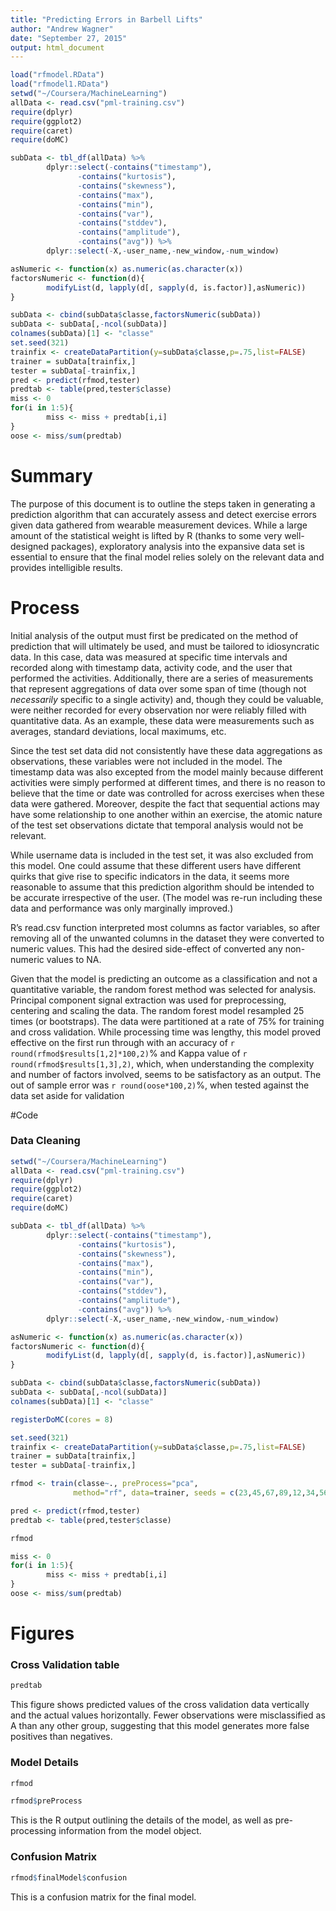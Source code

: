 ```yaml
---
title: "Predicting Errors in Barbell Lifts"
author: "Andrew Wagner"
date: "September 27, 2015"
output: html_document
---
```


```r
load("rfmodel.RData")
load("rfmodel1.RData")
setwd("~/Coursera/MachineLearning")
allData <- read.csv("pml-training.csv")
require(dplyr)
require(ggplot2)
require(caret)
require(doMC)

subData <- tbl_df(allData) %>%
        dplyr::select(-contains("timestamp"),
               -contains("kurtosis"),
               -contains("skewness"),
               -contains("max"),
               -contains("min"),
               -contains("var"),
               -contains("stddev"),
               -contains("amplitude"),
               -contains("avg")) %>%
        dplyr::select(-X,-user_name,-new_window,-num_window)

asNumeric <- function(x) as.numeric(as.character(x))
factorsNumeric <- function(d){
        modifyList(d, lapply(d[, sapply(d, is.factor)],asNumeric))
}

subData <- cbind(subData$classe,factorsNumeric(subData))
subData <- subData[,-ncol(subData)]
colnames(subData)[1] <- "classe"
set.seed(321)
trainfix <- createDataPartition(y=subData$classe,p=.75,list=FALSE)
trainer = subData[trainfix,]
tester = subData[-trainfix,]
pred <- predict(rfmod,tester)
predtab <- table(pred,tester$classe)
miss <- 0
for(i in 1:5){
        miss <- miss + predtab[i,i]
}
oose <- miss/sum(predtab)
```

# Summary

The purpose of this document is to outline the steps taken in generating a prediction algorithm that can accurately assess and detect exercise errors given data gathered from wearable measurement devices. While a large amount of the statistical weight is lifted by R (thanks to some very well-designed packages), exploratory analysis into the expansive data set is essential to ensure that the final model relies solely on the relevant data and provides intelligible results.

# Process

Initial analysis of the output must first be predicated on the method of prediction that will ultimately be used, and must be tailored to idiosyncratic data. In this case, data was measured at specific time intervals and recorded along with timestamp data, activity code, and the user that performed the activities. Additionally, there are a series of measurements that represent aggregations of data over some span of time (though not *necessarily* specific to a single activity) and, though they could be valuable, were neither recorded for every observation nor were reliably filled with quantitative data. As an example, these data were measurements such as averages, standard deviations, local maximums, etc.

Since the test set data did not consistently have these data aggregations as observations, these variables were not included in the model. The timestamp data was also excepted from the model mainly because different activities were simply performed at different times, and there is no reason to believe that the time or date was controlled for across exercises when these data were gathered. Moreover, despite the fact that sequential actions may have some relationship to one another within an exercise, the atomic nature of the test set observations dictate that temporal analysis would not be relevant.

While username data is included in the test set, it was also excluded from this model. One could assume that these different users have different quirks that give rise to specific indicators in the data, it seems more reasonable to assume that this prediction algorithm should be intended to be accurate irrespective of the user. (The model was re-run including these data and performance was only marginally improved.)

R's read.csv function interpreted most columns as factor variables, so after removing all of the unwanted columns in the dataset they were converted to numeric values. This had the desired side-effect of converted any non-numeric values to NA.

Given that the model is predicting an outcome as a classification and not a quantitative variable, the random forest method was selected for analysis. Principal component signal extraction was used for preprocessing, centering and scaling the data. The random forest model resampled 25 times (or bootstraps). The data were partitioned at a rate of 75% for training and cross validation. While processing time was lengthy, this model proved effective on the first run through with an accuracy of `r round(rfmod$results[1,2]*100,2)`% and Kappa value of `r round(rfmod$results[1,3],2)`, which, when understanding the complexity and number of factors involved, seems to be satisfactory as an output. The out of sample error was `r round(oose*100,2)`%, when tested against the data set aside for validation




#Code

### Data Cleaning

```r
setwd("~/Coursera/MachineLearning")
allData <- read.csv("pml-training.csv")
require(dplyr)
require(ggplot2)
require(caret)
require(doMC)

subData <- tbl_df(allData) %>%
        dplyr::select(-contains("timestamp"),
               -contains("kurtosis"),
               -contains("skewness"),
               -contains("max"),
               -contains("min"),
               -contains("var"),
               -contains("stddev"),
               -contains("amplitude"),
               -contains("avg")) %>%
        dplyr::select(-X,-user_name,-new_window,-num_window)

asNumeric <- function(x) as.numeric(as.character(x))
factorsNumeric <- function(d){
        modifyList(d, lapply(d[, sapply(d, is.factor)],asNumeric))
}

subData <- cbind(subData$classe,factorsNumeric(subData))
subData <- subData[,-ncol(subData)]
colnames(subData)[1] <- "classe"

registerDoMC(cores = 8)

set.seed(321)
trainfix <- createDataPartition(y=subData$classe,p=.75,list=FALSE)
trainer = subData[trainfix,]
tester = subData[-trainfix,]

rfmod <- train(classe~., preProcess="pca",
              method="rf", data=trainer, seeds = c(23,45,67,89,12,34,56,78))

pred <- predict(rfmod,tester)
predtab <- table(pred,tester$classe)

rfmod

miss <- 0
for(i in 1:5){
        miss <- miss + predtab[i,i]
}
oose <- miss/sum(predtab)
```

# Figures

### Cross Validation table
```r
predtab
```
This figure shows predicted values of the cross validation data vertically and the actual values horizontally. Fewer observations were misclassified as A than any other group, suggesting that this model generates more false positives than negatives.


### Model Details
```r
rfmod

rfmod$preProcess
```
This is the R output outlining the details of the model, as well as pre-processing information from the model object.

### Confusion Matrix
```r
rfmod$finalModel$confusion
```
This is a confusion matrix for the final model.
